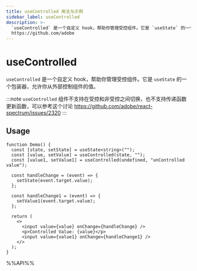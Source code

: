 ```yaml
---
title: useControlled 用法与示例
sidebar_label: useControlled
description: >-
  `useControlled` 是一个自定义 hook，帮助你管理受控组件。它是 `useState` 的一个包装器，允许你从外部控制组件的值。 :::note `useControlled` 组件不支持在受控和非受控之间切换，也不支持传递函数更新函数，可以参考这个讨论
  https://github.com/adobe
---
```

# useControlled

`useControlled` 是一个自定义 hook，帮助你管理受控组件。它是 `useState` 的一个包装器，允许你从外部控制组件的值。

:::note
`useControlled` 组件不支持在受控和非受控之间切换，也不支持传递函数更新函数，可以参考这个讨论 https://github.com/adobe/react-spectrum/issues/2320
:::

## Usage

```tsx live
function Demo() {
  const [state, setState] = useState<string>("");
  const [value, setValue] = useControlled(state, "");
  const [value1, setValue1] = useControlled(undefined, "unControlled value");

  const handleChange = (event) => {
    setState(event.target.value);
  };

  const handleChange1 = (event) => {
    setValue1(event.target.value);
  };

  return (
    <>
      <input value={value} onChange={handleChange} />
      <p>Controlled Value: {value}</p>
      <input value={value1} onChange={handleChange1} />
    </>
  );
}
```

%%API%%
